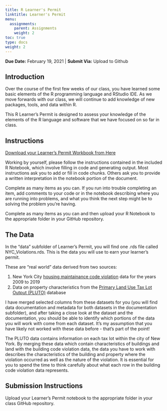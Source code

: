 ```yaml
---
title: R Learner's Permit
linktitle: Learner's Permit
menu:
  assignments:
    parent: Assignments
    weight: 2
toc: true
type: docs
weight: 2
---
```


**Due Date:** February 19, 2021 | **Submit Via:** Upload to Github

## Introduction
Over the course of the first few weeks of our class, you have learned some basic elements of the R programming language and RStudio IDE. As we move forwards with our class, we will continue to add knowledge of new packages, tools, and data within R.

This R Learner's Permit is designed to assess your knowledge of the elements of the R language and software that we have focused on so far in class.

## Instructions

[Download your Learner's Permit Workbook from Here](https://uofi.box.com/s/ut4xdxfpwl4tmu2ftdxd4pssb3gmhjzq)

Working by yourself, please follow the instructions contained in the included R Notebook, which involve filling in code and generating output. Most instructions ask you to add or fill in code chunks. Others ask you to provide a written interpretation in the notebook portion of the document.

Complete as many items as you can. If you run into trouble completing an item, add comments to your code or in the notebook describing where you are running into problems, and what you think the next step might be to solving the problem you're having.

Complete as many items as you can and then upload your R Notebook to the appropriate folder in your GitHub repository.

## The Data

In the "data" subfolder of Learner's Permit, you will find one .rds file called NYC_Violations.rds. This is the data you will use to earn your learner's permit. 

These are "real world" data derived from two sources:

1. New York City [housing maintainance code violation](https://data.cityofnewyork.us/Housing-Development/Housing-Maintenance-Code-Violations/wvxf-dwi5) data for the years 2009 to 2019
2. Data on property characteristics from the [Primary Land Use Tax Lot Output (PLUTO)](https://www1.nyc.gov/site/planning/data-maps/open-data/dwn-pluto-mappluto.page) database

I have merged selected columns from these datasets for you (you will find data documentation and metadata for both datasets in the documentation subfolder), and after taking a close look at the dataset and the documentation, you should be able to identify which portions of the data you will work with come from each dataset. It's my assumption that you have likely not worked with these data before - that's part of the point!

The PLUTO data contains information on each tax lot within the city of New York. By merging these data which contain characteristics of buildings and land with the building code violation data, the data you have to work with describes the characteristics of the building and property where the violation occurred as well as the nature of the violation. It is essential for you to spend the time to think carefully about what each row in the building code violation data represents.

## Submission Instructions

Upload your Learner's Permit notebook to the appropriate folder in your class GitHub repository.